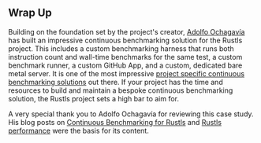 ## Wrap Up
Building on the foundation set by the project's creator,
[Adolfo Ochagavía][aochagavia] has built an impressive continuous benchmarking solution for the Rustls project.
This includes a custom benchmarking harness that runs both instruction count and wall-time benchmarks for the same test,
a custom benchmark runner, a custom GitHub App, and a custom, dedicated bare metal server.
It is one of the most impressive [project specific continuous benchmarking solutions][prior art] out there.
If your project has the time and resources to build and maintain a bespoke continuous benchmarking solution,
the Rustls project sets a high bar to aim for.

A very special thank you to Adolfo Ochagavía for reviewing this case study.
His blog posts on [Continuous Benchmarking for Rustls][Continuous benchmarking for rustls]
and [Rustls performance][rustls performance] were the basis for its content.

[aochagavia]: https://github.com/aochagavia
[prior art]: /docs/reference/prior-art/#project-specific
[Continuous benchmarking for rustls]: https://ochagavia.nl/blog/continuous-benchmarking-for-rustls/
[rustls performance]: https://www.memorysafety.org/blog/rustls-performance/